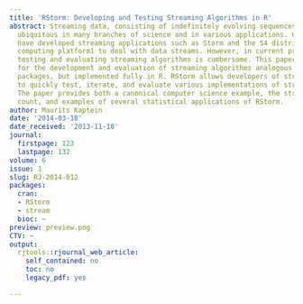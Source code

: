```yaml
---
title: 'RStorm: Developing and Testing Streaming Algorithms in R'
abstract: Streaming data, consisting of indefinitely evolving sequences, are becoming
  ubiquitous in many branches of science and in various applications. Computer scientists
  have developed streaming applications such as Storm and the S4 distributed stream
  computing platform1 to deal with data streams. However, in current production packages
  testing and evaluating streaming algorithms is cumbersome. This paper presents RStorm
  for the development and evaluation of streaming algorithms analogous to these production
  packages, but implemented fully in R. RStorm allows developers of streaming algorithms
  to quickly test, iterate, and evaluate various implementations of streaming algorithms.
  The paper provides both a canonical computer science example, the streaming word
  count, and examples of several statistical applications of RStorm.
author: Maurits Kaptein
date: '2014-03-18'
date_received: '2013-11-18'
journal:
  firstpage: 123
  lastpage: 132
volume: 6
issue: 1
slug: RJ-2014-012
packages:
  cran:
  - RStorm
  - stream
  bioc: ~
preview: preview.png
CTV: ~
output:
  rjtools::rjournal_web_article:
    self_contained: no
    toc: no
    legacy_pdf: yes

---
```

